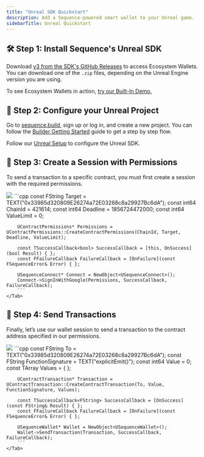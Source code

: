 ```yaml
---
title: "Unreal SDK Quickstart"
description: Add a Sequence-powered smart wallet to your Unreal game.
sidebarTitle: Unreal Quickstart
---
```


## 🛠️ Step 1: Install Sequence's Unreal SDK

Download [v3 from the SDK's GitHub Releases](https://github.com/0xsequence/sequence-unreal/releases/tag/v3.0.0-beta)
to access Ecosystem Wallets. You can download one of the `.zip` files, depending on the Unreal Engine version you are using.

To see Ecosystem Wallets in action, [try our Built-In Demo.](/sdk/unreal/ecosystem-wallet/setup#try-our-built-in-demo)

## 🔑 Step 2: Configure your Unreal Project

Go to [sequence.build](https://sequence.build), sign up or log in, and create a new project. You can follow the [Builder Getting Started](/solutions/builder/getting-started) guide to get a step by step flow.

Follow our [Unreal Setup](/sdk/unreal/ecosystem-wallet/setup) to configure the Unreal SDK.

## 💼 Step 3: Create a Session with Permissions

To send a transaction to a specific contract, you must first create a session with the required permissions.

<Tabs>
    <Tab title="Blueprint">
        <Frame>
            <img src="/images/unreal/ecosystem/login_demo.png" />
        </Frame>
    </Tab>
    <Tab title="C++">
        ```cpp
        const FString Target = TEXT("0x33985d320809E26274a72E03268c8a29927Bc6dA");
        const int64 ChainId = 421614;
        const int64 Deadline = 1856724472000;
        const int64 ValueLimit = 0;

        UContractPermissions* Permissions = UContractPermissions::CreateContractPermissions(ChainId, Target, Deadline, ValueLimit);

        const TSuccessCallback<bool> SuccessCallback = [this, OnSuccess](bool Result) { };
        const FFailureCallback FailureCallback = [OnFailure](const FSequenceError& Error) { };

        USequenceConnect* Connect = NewObject<USequenceConnect>();
        Connect->SignInWithGoogle(Permissions, SuccessCallback, FailureCallback);
        ```
    </Tab>
</Tabs>

## 📨 Step 4: Send Transactions

Finally, let’s use our wallet session to send a transaction to the contract address specified in our permissions.

<Tabs>
    <Tab title="Blueprint">
        <Frame>
            <img src="/images/unreal/ecosystem/send_transaction.png" />
        </Frame>
    </Tab>
    <Tab title="C++">
        ```cpp
        const FString To = TEXT("0x33985d320809E26274a72E03268c8a29927Bc6dA");
        const FString FunctionSignature = TEXT("explicitEmit()");
        const int64 Value = 0;
        const TArray<FString> Values = { };

        UContractTransaction* Transaction = UContractTransaction::CreateContractTransaction(To, Value, FunctionSignature, Values);

        const TSuccessCallback<FString> SuccessCallback = [OnSuccess](const FString& Result) { };
        const FFailureCallback FailureCallback = [OnFailure](const FSequenceError& Error) { };

        USequenceWallet* Wallet = NewObject<USequenceWallet>();
        Wallet->SendTransaction(Transaction, SuccessCallback, FailureCallback);
        ```
    </Tab>
</Tabs>
